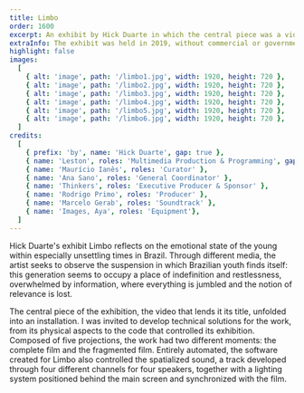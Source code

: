 ```yaml
---
title: Limbo
order: 1600
excerpt: An exhibit by Hick Duarte in which the central piece was a video unfolded into a multimedia installation.
extraInfo: The exhibit was held in 2019, without commercial or governmental support.<br /><br />[Full video](https://vimeo.com/378328856)
highlight: false
images:
  [
    { alt: 'image', path: '/limbo1.jpg', width: 1920, height: 720 },
    { alt: 'image', path: '/limbo2.jpg', width: 1920, height: 720 },
    { alt: 'image', path: '/limbo3.jpg', width: 1920, height: 720 },
    { alt: 'image', path: '/limbo4.jpg', width: 1920, height: 720 },
    { alt: 'image', path: '/limbo5.jpg', width: 1920, height: 720 },
    { alt: 'image', path: '/limbo6.jpg', width: 1920, height: 720 },
  ]
credits:
  [
    { prefix: 'by', name: 'Hick Duarte', gap: true },
    { name: 'Leston', roles: 'Multimedia Production & Programming', gap: true, },
    { name: 'Maurício Ianês', roles: 'Curator' },
    { name: 'Ana Sano', roles: 'General Coordinator' },
    { name: 'Thinkers', roles: 'Executive Producer & Sponsor' },
    { name: 'Rodrigo Primo', roles: 'Producer' },
    { name: 'Marcelo Gerab', roles: 'Soundtrack' },
    { name: 'Images, Aya', roles: 'Equipment'},
  ]
---
```

Hick Duarte's exhibit Limbo reflects on the emotional state of the young within especially unsettling times in Brazil. Through different media, the artist seeks to observe the suspension in which Brazilian youth finds itself: this generation seems to occupy a place of indefinition and restlessness, overwhelmed by information, where everything is jumbled and the notion of relevance is lost. 

The central piece of the exhibition, the video that lends it its title, unfolded into an installation. I was invited to develop technical solutions for the work, from its physical aspects to the code that controlled its exhibition. Composed of five projections, the work had two different moments: the complete film and the fragmented film. Entirely automated, the software created for Limbo also controlled the spatialized sound, a track developed through four different channels for four speakers, together with a lighting system positioned behind the main screen and synchronized with the film. 

